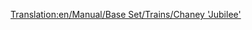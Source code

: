 [[Translation:en/Manual/Base Set/Trains/Chaney 'Jubilee']]
{{en/Manual/Base Set/Trains/Trains|Cost=£ 15,234 ($ 30,468)
|Speed=112 kph (70 mph)
|Weight=131 t
|Power=1,000 hp (746 kW)
|Annual=£ 1,968 ($ 3,936)
|Designed=1934
|Lifespan=21
|Capacity=N/A
|Description=No description has been written for this train yet. If you know something about this train, feel free to edit this page and add it!
|Real-life=No Real-Life Equivalent has been found for this train. If you know on what existing train this Transport Tycoon version is based, feel free to edit this page and let the world know!
}}